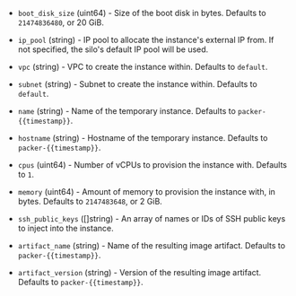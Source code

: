 <!-- Code generated from the comments of the Config struct in component/builder/instance/config.go; DO NOT EDIT MANUALLY -->

- `boot_disk_size` (uint64) - Size of the boot disk in bytes. Defaults to `21474836480`, or 20 GiB.

- `ip_pool` (string) - IP pool to allocate the instance's external IP from. If not specified, the
  silo's default IP pool will be used.

- `vpc` (string) - VPC to create the instance within. Defaults to `default`.

- `subnet` (string) - Subnet to create the instance within. Defaults to `default`.

- `name` (string) - Name of the temporary instance. Defaults to `packer-{{timestamp}}`.

- `hostname` (string) - Hostname of the temporary instance. Defaults to `packer-{{timestamp}}`.

- `cpus` (uint64) - Number of vCPUs to provision the instance with. Defaults to `1`.

- `memory` (uint64) - Amount of memory to provision the instance with, in bytes. Defaults to
  `2147483648`, or 2 GiB.

- `ssh_public_keys` ([]string) - An array of names or IDs of SSH public keys to inject into the instance.

- `artifact_name` (string) - Name of the resulting image artifact. Defaults to `packer-{{timestamp}}`.

- `artifact_version` (string) - Version of the resulting image artifact. Defaults to `packer-{{timestamp}}`.

<!-- End of code generated from the comments of the Config struct in component/builder/instance/config.go; -->

